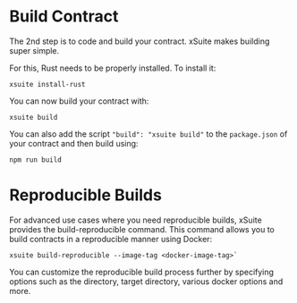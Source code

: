 # Build Contract

The 2nd step is to code and build your contract. xSuite makes building super simple.

For this, Rust needs to be properly installed. To install it:

```
xsuite install-rust
```

You can now build your contract with:

```
xsuite build
```

You can also add the script `"build": "xsuite build"` to the `package.json` of your contract and then build using:

```
npm run build
```

# Reproducible Builds

For advanced use cases where you need reproducible builds, xSuite provides the build-reproducible command.
This command allows you to build contracts in a reproducible manner using Docker:

```
xsuite build-reproducible --image-tag <docker-image-tag>`
```

You can customize the reproducible build process further by specifying options such as the directory, target directory, various docker options and more.
